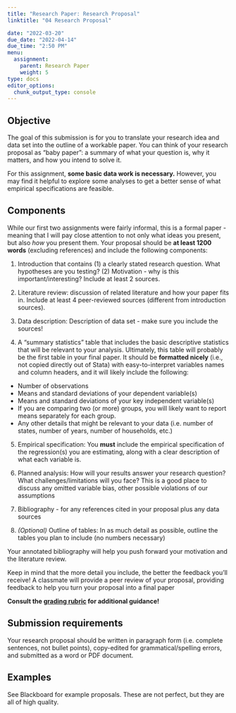 ```yaml
---
title: "Research Paper: Research Proposal"
linktitle: "04 Research Proposal"

date: "2022-03-20"
due_date: "2022-04-14"
due_time: "2:50 PM"
menu:
  assignment:
    parent: Research Paper
    weight: 5
type: docs
editor_options: 
  chunk_output_type: console
---
```


## Objective {#objective .unnumbered}


The goal of this submission is for you to translate your research idea and data set into the outline of a workable paper. You can think of your
research proposal as "baby paper": a summary of what your question is, why it matters,
and how you intend to solve it.

For this assignment, **some basic data work is necessary.** However, you may find it helpful to explore some analyses to get a better sense of what empirical specifications are feasible.  

## Components {#components .unnumbered}


While our first two assignments were fairly informal, this is a formal paper - meaning that I will pay close attention to not only what ideas you present, but also *how* you present them. Your proposal should be **at least 1200 words** (excluding references) and include the following components:

1.   Introduction that contains (1) a clearly stated research question. What hypotheses are you testing? (2) Motivation - why is this important/interesting? Include at least 2 sources.

1.   Literature review: discussion of related literature and how your paper fits in. Include at least 4 peer-reviewed sources (different from introduction sources).

1.   Data description: Description of data set - make sure you include the
    sources! 
    
1.  A "summary statistics" table that includes the basic descriptive
    statistics that will be relevant to your analysis. Ultimately, this
    table will probably be the first table in your final paper. It
    should be **formatted nicely** (i.e., not copied directly out of Stata)
    with easy-to-interpret variables names and column headers, and it
    will likely include the following:

  -   Number of observations
  -   Means and standard deviations of your dependent variable(s)
  -   Means and standard deviations of your key independent
      variable(s)
  -   If you are comparing two (or more) groups, you will likely want
      to report means separately for each group.
  -   Any other details that might be relevant to your data (i.e.
      number of states, number of years, number of households, etc.)

5.   Empirical specification: You **must** include the empirical
    specification of the regression(s) you are estimating, along with a
    clear description of what each variable is.

6.   Planned analysis: How will your results answer your research
    question? What challenges/limitations will you face? This is a good
    place to discuss any omitted variable bias, other possible
    violations of our assumptions
    

7.   Bibliography - for any references cited in your proposal plus any
    data sources

8.   *(Optional)* Outline of tables: In as much detail
    as possible, outline the tables you plan to include (no numbers
    necessary)



Your annotated bibliography will help you push forward your motivation and the literature review. 

Keep in mind that the more detail you include, the better the feedback you'll receive! A classmate will provide a peer review of your proposal, providing feedback to help you turn your proposal into a final paper

**Consult the [grading rubric](../materials/Proposal_Rubric.pdf) for additional guidance!**

## Submission requirements {#submission-requirements .unnumbered}

Your research proposal should be written in paragraph form (i.e. complete sentences, not bullet points), copy-edited for grammatical/spelling errors, and submitted as a word or PDF document.

## Examples {#examples .unnumbered}
See Blackboard for example proposals. These are not perfect, but they are all of high quality.
